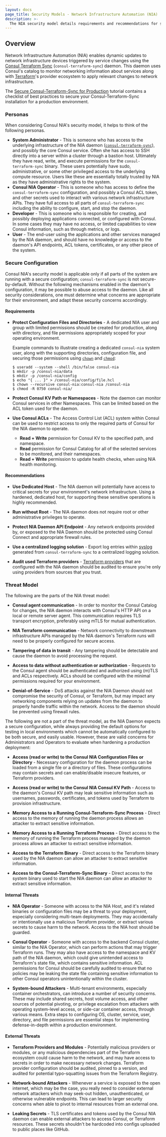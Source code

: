 ```yaml
---
layout: docs
page_title: Security Models - Network Infrastructure Automation (NIA)
description: >-
  The NIA security model details requirements and recommendations for securing your Consul-Terraform-Sync (CTS) deployment. Learn about potential threats and how to protect CTS from malicious actors.
---
```


## Overview

Network Infrastructure Automation (NIA) enables dynamic updates to network infrastructure devices triggered by service changes using the [Consul Terraform Sync](https://github.com/hashicorp/consul-terraform-sync) (`consul-terraform-sync`) daemon. This daemon uses Consul's catalog to monitor networking information about services along with [Terraform](https://www.terraform.io/)'s provider ecosystem to apply relevant changes to network infrastructure.

The [Secure Consul-Terraform-Sync for Production](https://learn.hashicorp.com/tutorials/consul/consul-terraform-sync-secure?utm_source=docs) 
tutorial contains a checklist of best practices to secure your 
Consul-Terraform-Sync installation for a production environment.

### Personas

When considering Consul NIA's security model, it helps to think of the following personas.

- **System Administrator** - This is someone who has access to the underlying infrastructure of the
  NIA daemon ([`consul-terraform-sync`](https://github.com/hashicorp/consul-terraform-sync)), and possibly the core Consul service. Often she has access to SSH directly
  into a server within a cluster through a bastion host. Ultimately they have read, write, and
  execute permissions for the `consul-terraform-sync` binary. These users potentially have sudo,
  administrative, or some other privileged access to the underlying compute resource. Users like
  these are essentially totally trusted by NIA as they have administrative rights to the system.
- **Consul NIA Operator** - This is someone who has access
  to define the `consul-terraform-sync` configuration, and possibly a Consul ACL token, and other secrets used to interact with various network infrastructure APIs. They have full access to all parts of `consul-terraform-sync` including the ability to configure, start, and stop the daemon.
- **Developer** - This is someone who is responsible for creating, and possibly deploying applications
  connected, or configured with Consul. In some cases they may have no access, or limited capabilities
  to view Consul information, such as through metrics, or logs.
- **User** - The end-user using the applications and other services managed by the NIA daemon, and should
  have no knowledge or access to the daemon's API endpoints, ACL tokens, certificates, or any other
  piece of the system.

### Secure Configuration

Consul NIA's security model is applicable only if all parts of the system are running with a secure
configuration; `consul-terraform-sync` is not secure-by-default. Without the following mechanisms enabled in the
daemon's configuration, it may be possible to abuse access to the daemon. Like all security
considerations, one must determine what concerns are appropriate for their environment, and adapt these
security concerns accordingly.

#### Requirements

- **Protect Configuration Files and Directories** - A dedicated NIA user and group with limited
  permissions should be created for production, along with directory, and file permissions appropriately
  scoped for your operating environment.

  Example commands to illustrate creating a dedicated `consul-nia` system user, along with the supporting
  directories, configuration file, and securing those permissions using
  [`chown`](https://en.wikipedia.org/wiki/Chown) and [`chmod`](https://en.wikipedia.org/wiki/Chmod):

  ```shell-session
  $ useradd --system --shell /bin/false consul-nia
  $ mkdir -p /consul-nia/data
  $ mkdir -p /consul-nia/config
  $ echo "{ ... }" > /consul-nia/config/file.hcl
  $ chown --recursive consul-nia:consul-nia /consul-nia
  $ chmod -R 0750 consul-nia/
  ```

- **Protect Consul KV Path or Namespaces** - Note the daemon can monitor Consul services in other Namespaces.
  This can be limited based on the ACL token used for the daemon.

- **Use Consul ACLs** - The Access Control List (ACL) system within Consul can be used to restrict access to
  only the required parts of Consul for the NIA daemon to operate.
  - **Read + Write** permission for Consul KV to the specified path, and namespace.
  - **Read** permission for Consul Catalog for all of the selected services to be monitored, and their namespaces.
  - **Read + Write** permission to update health checks, when using NIA health monitoring.

#### Recommendations

- **Use Dedicated Host** - The NIA daemon will potentially have access to critical secrets for your environment's
  network infrastructure. Using a hardened, dedicated host, for supporting these sensitive operations is highly recommended.

- **Run without Root** - The NIA daemon does not require root or other administrative privileges to operate.

- **Protect NIA Daemon API Endpoint** - Any network endpoints provided by, or exposed to the NIA Daemon should be
  protected using Consul Connect and appropriate firewall rules.

- **Use a centralized logging solution** - Export log entries within [syslog](https://en.wikipedia.org/wiki/Syslog)
  generated from `consul-terraform-sync` to a centralized logging solution.

- **Audit used Terraform providers** - [Terraform providers](https://www.terraform.io/language/providers) that
  are configured with the NIA daemon should be audited to ensure you're only using providers from sources that
  you trust.

### Threat Model

The following are the parts of the NIA threat model:

- **Consul agent communication** - In order to monitor the Consul Catalog for changes, the NIA daemon interacts with
  Consul's HTTP API on a local or remote server agent. This communication requires TLS transport encryption, preferably
  using mTLS for mutual authentication.

- **NIA Terraform communication** - Network connectivity to downstream infrastructure APIs managed by the NIA daemon's
  Terraform runs will need to be properly configured for secure access.

- **Tampering of data in transit** - Any tampering should be detectable and cause the daemon to avoid processing the
  request.

- **Access to data without authentication or authorization** - Requests to the Consul agent should be authenticated and
  authorized using (m)TLS and ACLs respectively. ACLs should be configured with the minimal permissions required for
  your environment.

- **Denial-of-Service** - DoS attacks against the NIA Daemon should not compromise the security of Consul, or Terraform,
  but may impact any networking components relying on updates from the daemon to properly handle traffic within the
  network. Access to the daemon should be prevented using firewall rules.

The following are not a part of the threat model, as the NIA Daemon expects a secure configuration, while always
providing the default options for testing in local environments which cannot be automatically configured to be both
secure, and easily usable. However, these are valid concerns for Administrators and Operators to evaluate when hardening
a production deployment:

- **Access (read or write) to the Consul NIA Configuration Files or Directory** - Necessary configuration for the daemon
  process can be loaded from a single file or a directory of files. These configurations may contain secrets and can
  enable/disable insecure features, or Terraform providers.

- **Access (read or write) to the Consul NIA Consul KV Path** - Access to the daemon's Consul KV path may leak sensitive
  information such as usernames, passwords, certificates, and tokens used by Terraform to provision infrastructure.

- **Memory Access to a Running Consul-Terraform-Sync Process** - Direct access to the memory of running the daemon process
  allows an attacker to extract sensitive information.

- **Memory Access to a Running Terraform Process** - Direct access to the memory of running the Terraform process
  managed by the daemon process allows an attacker to extract sensitive information.

- **Access to the Terraform Binary** - Direct access to the Terraform binary used by the NIA daemon can allow an
  attacker to extract sensitive information.

- **Access to the Consul-Terraform-Sync Binary** - Direct access to the system binary used to start the NIA daemon can allow
  an attacker to extract sensitive information.

#### Internal Threats

- **NIA Operator** - Someone with access to the NIA Host, and it's related binaries or configuration files may be a
  threat to your deployment, especially considering multi-team deployments. They may accidentally or intentionally use a
  malicious Terraform provider, or extract various secrets to cause harm to the network. Access to the NIA host should
  be guarded.

- **Consul Operator** - Someone with access to the backend Consul cluster, similar to the NIA Operator, which can
  perform actions that may trigger Terraform runs. They may also have access to the namespace and KV path of the NIA
  daemon, which could give unintended access to Terraform's state file, which contains sensitive information. ACL
  permissions for Consul should be carefully audited to ensure that no policies may be leaking the state file containing
  sensitive information to other Consul operators unintentionally within the cluster.

- **System-bound Attackers** - Multi-tenant environments, especially container orchestrators, can introduce a number of
  security concerns. These may include shared secrets, host volume access, and other sources of potential pivoting, or
  privilege escalation from attackers with operating system-level access, or side-car container access, through various
  means. Extra steps to configuring OS, cluster, service, user, directory, and file permissions are essential steps for
  implementing defense-in-depth within a production environment.

#### External Threats

- **Terraform Providers and Modules** - Potentially malicious providers or modules, or any malicious dependencies part
  of the Terraform ecosystem could cause harm to the network, and may have access to secrets in order to make necessary
  network changes. Terraform provider configuration should be audited, pinned to a version, and audited for potential
  typo-squatting issues from the Terraform Registry.

- **Network-bound Attackers** - Whenever a service is exposed to the open internet, which may be the case, you really
  need to consider external network attackers which may seek-out hidden, unauthenticated, or otherwise vulnerable
  endpoints. This can lead to larger security concerns when able to pivot to internal resources from an external one.

- **Leaking Secrets** - TLS certificates and tokens used by the Consul NIA daemon can enable external attackers to
  access Consul, or Terraform resources. These secrets shouldn't be hardcoded into configs uploaded to public
  places like GitHub.
